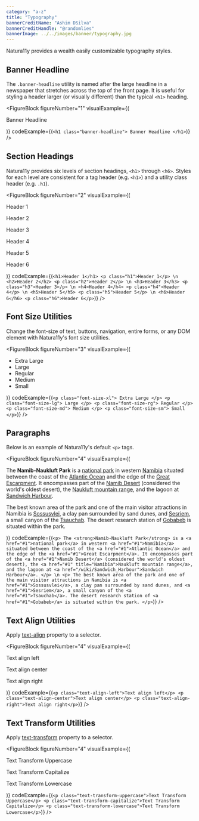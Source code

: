 ```yaml
---
category: "a-z"
title: "Typography"
bannerCreditName: "Ashim DSilva"
bannerCreditHandle: "@randomlies" 
bannerImage: ../../images/banner/typography.jpg
---
```


<TextBlock>

Natura11y provides a wealth easily customizable typography styles.  

</TextBlock>

<Divider id="banner-headline" />

<TextBlock>

## Banner Headline

The `.banner-headline` utility is named after the large headline in a newspaper that stretches across the top of the front page. It is useful for styling a header larger (or visually different) than the typical `<h1>` heading.

</TextBlock>

<FigureBlock
    figureNumber="1"
    visualExample={(
        <p className="banner-headline">
            Banner Headline
        </p>
    )}
    codeExample={(`
        <h1 class="banner-headline">
            Banner Headline
        </h1>
    `)}
/>

<Divider id="headings" />

<TextBlock>

## Section Headings

Natura11y provides six levels of section headings, `<h1>` through `<h6>`. Styles for each level are consistent for a tag header (e.g. `<h1>`) and a utility class header (e.g. `.h1`).

</TextBlock>

<FigureBlock
    figureNumber="2"
    visualExample={(
        <Fragment>
            <p class="h1">Header 1</p>
            <p class="h2">Header 2</p>
            <p class="h3">Header 3</p>
            <p class="h4">Header 4</p>
            <p class="h5">Header 5</p>
            <p class="h6">Header 6</p>
        </Fragment>
    )}
    codeExample={(`
        <h1>Header 1</h1>
        <p class="h1">Header 1</p> \n
        <h2>Header 2</h2>
        <p class="h2">Header 2</p> \n
        <h3>Header 3</h3>
        <p class="h3">Header 3</p> \n
        <h4>Header 4</h4>
        <p class="h4">Header 4</p> \n
        <h5>Header 5</h5>
        <p class="h5">Header 5</p> \n
        <h6>Header 6</h6>
        <p class="h6">Header 6</p>
    `)}
/>

<Divider id="font-size-utilities" />

<TextBlock>

## Font Size Utilities

Change the font-size of text, buttons, navigation, entire forms, or any DOM element with Natura11y's font size utilities.

</TextBlock>

<FigureBlock
    figureNumber="3"
    visualExample={(
        <ul class="nav nav--horizontal--md align-items-baseline">
            <li class="font-size-xl">
                <span>
                    Extra Large
                </span>
            </li>
            <li>
                <span class="font-size-lg">
                    Large
                </span>    
            </li>
            <li>
                <span class="font-size-rg">
                    Regular
                </span>
            </li>
            <li>
                <span class="font-size-md">
                    Medium
                </span>
            </li>
            <li>
                <span class="font-size-sm">
                    Small
                </span>
            </li>
        </ul>
    )}
    codeExample={(`
        <p class="font-size-xl">
            Extra Large
        </p>
        <p class="font-size-lg">
            Large
        </p>
        <p class="font-size-rg">
            Regular
        </p>
        <p class="font-size-md">
            Medium
        </p>
        <p class="font-size-sm">
            Small
        </p>
    `)}
/>

<Divider id="paragraphs" />

<TextBlock>

## Paragraphs

Below is an example of Natura11y's default `<p>` tags.

</TextBlock>

<FigureBlock
    figureNumber="4"
    visualExample={(
        <Fragment>
            <p>
                The <strong>Namib-Naukluft Park</strong> is a <a href="#1">national park</a> in western <a href="#1">Namibia</a> situated between the coast of the <a href="#1">Atlantic Ocean</a> and the edge of the <a href="#1">Great Escarpment</a>. It encompasses part of the <a href="#1">Namib Desert</a> (considered the world's oldest desert), the <a href="#1" title="Namibia">Naukluft mountain range</a>, and the lagoon at <a href="/wiki/Sandwich_Harbour">Sandwich Harbour</a>.
            </p>
            <p>
                The best known area of the park and one of the main visitor attractions in Namibia is <a href="#1">Sossusvlei</a>, a clay pan surrounded by sand dunes, and <a href="#1">Sesriem</a>, a small canyon of the <a href="#1">Tsauchab</a>. The desert research station of <a href="#1">Gobabeb</a> is situated within the park.
            </p>
        </Fragment>
    )}
    codeExample={(`
        <p>
            The <strong>Namib-Naukluft Park</strong> is a <a href="#1">national park</a> in western <a href="#1">Namibia</a> situated between the coast of the <a href="#1">Atlantic Ocean</a> and the edge of the <a href="#1">Great Escarpment</a>. It encompasses part of the <a href="#1">Namib Desert</a> (considered the world's oldest desert), the <a href="#1" title="Namibia">Naukluft mountain range</a>, and the lagoon at <a href="/wiki/Sandwich_Harbour">Sandwich Harbour</a>.
        </p> \n
        <p>
            The best known area of the park and one of the main visitor attractions in Namibia is <a href="#1">Sossusvlei</a>, a clay pan surrounded by sand dunes, and <a href="#1">Sesriem</a>, a small canyon of the <a href="#1">Tsauchab</a>. The desert research station of <a href="#1">Gobabeb</a> is situated within the park.
        </p>
    `)}
/>

<Divider id="text-align-utilities" />

<TextBlock>

## Text Align Utilities

Apply <a href="https://developer.mozilla.org/en-US/docs/Web/CSS/text-align" target="_blank">text-align</a> property to a selector.

</TextBlock>

<FigureBlock
    figureNumber="4"
    visualExample={(
        <Fragment>
            <p class="text-align-left">Text align left</p>
            <p class="text-align-center">Text align center</p>
            <p class="text-align-right">Text align right</p>
        </Fragment>
    )}
    codeExample={(`
        <p class="text-align-left">Text align left</p>
        <p class="text-align-center">Text align center</p>
        <p class="text-align-right">Text align right</p>
    `)}
/>

<Divider id="text-transform-utilities" />

<TextBlock>

## Text Transform Utilities

Apply <a href="https://developer.mozilla.org/en-US/docs/Web/CSS/text-transform" target="_blank">text-transform</a> property to a selector.

</TextBlock>

<FigureBlock
    figureNumber="4"
    visualExample={(
        <Fragment>
            <p class="text-transform-uppercase">Text Transform Uppercase</p>
            <p class="text-transform-capitalize">Text Transform Capitalize</p>
            <p class="text-transform-lowercase">Text Transform Lowercase</p>
        </Fragment>
    )}
    codeExample={(`
        <p class="text-transform-uppercase">Text Transform Uppercase</p>
        <p class="text-transform-capitalize">Text Transform Capitalize</p>
        <p class="text-transform-lowercase">Text Transform Lowercase</p>
    `)}
/>